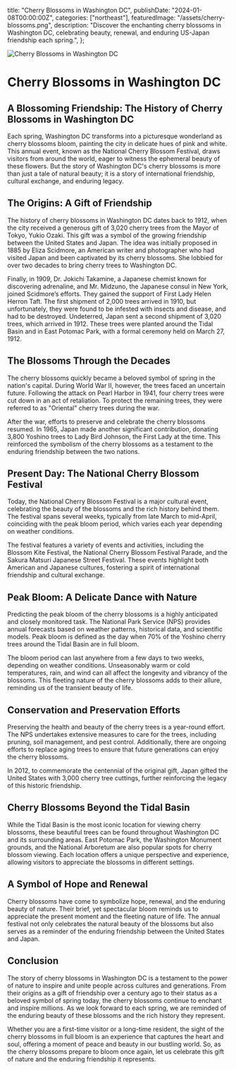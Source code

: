   title: "Cherry Blossoms in Washington DC",
  publishDate: "2024-01-08T00:00:00Z",
  categories: ["northeast"],
  featuredImage: "/assets/cherry-blossoms.png",
  description:
    "Discover the enchanting cherry blossoms in Washington DC, celebrating beauty, renewal, and enduring US-Japan friendship each spring.",
};

![Cherry Blossoms in Washington DC](/assets/cherry-blossoms.png)

# Cherry Blossoms in Washington DC

## A Blossoming Friendship: The History of Cherry Blossoms in Washington DC

Each spring, Washington DC transforms into a picturesque wonderland as cherry blossoms bloom, painting the city in delicate hues of pink and white. This annual event, known as the National Cherry Blossom Festival, draws visitors from around the world, eager to witness the ephemeral beauty of these flowers. But the story of Washington DC's cherry blossoms is more than just a tale of natural beauty; it is a story of international friendship, cultural exchange, and enduring legacy.

## The Origins: A Gift of Friendship

The history of cherry blossoms in Washington DC dates back to 1912, when the city received a generous gift of 3,020 cherry trees from the Mayor of Tokyo, Yukio Ozaki. This gift was a symbol of the growing friendship between the United States and Japan. The idea was initially proposed in 1885 by Eliza Scidmore, an American writer and photographer who had visited Japan and been captivated by its cherry blossoms. She lobbied for over two decades to bring cherry trees to Washington DC.

Finally, in 1909, Dr. Jokichi Takamine, a Japanese chemist known for discovering adrenaline, and Mr. Midzuno, the Japanese consul in New York, joined Scidmore’s efforts. They gained the support of First Lady Helen Herron Taft. The first shipment of 2,000 trees arrived in 1910, but unfortunately, they were found to be infested with insects and disease, and had to be destroyed. Undeterred, Japan sent a second shipment of 3,020 trees, which arrived in 1912. These trees were planted around the Tidal Basin and in East Potomac Park, with a formal ceremony held on March 27, 1912.

## The Blossoms Through the Decades

The cherry blossoms quickly became a beloved symbol of spring in the nation's capital. During World War II, however, the trees faced an uncertain future. Following the attack on Pearl Harbor in 1941, four cherry trees were cut down in an act of retaliation. To protect the remaining trees, they were referred to as "Oriental" cherry trees during the war.

After the war, efforts to preserve and celebrate the cherry blossoms resumed. In 1965, Japan made another significant contribution, donating 3,800 Yoshino trees to Lady Bird Johnson, the First Lady at the time. This reinforced the symbolism of the cherry blossoms as a testament to the enduring friendship between the two nations.

## Present Day: The National Cherry Blossom Festival

Today, the National Cherry Blossom Festival is a major cultural event, celebrating the beauty of the blossoms and the rich history behind them. The festival spans several weeks, typically from late March to mid-April, coinciding with the peak bloom period, which varies each year depending on weather conditions.

The festival features a variety of events and activities, including the Blossom Kite Festival, the National Cherry Blossom Festival Parade, and the Sakura Matsuri Japanese Street Festival. These events highlight both American and Japanese cultures, fostering a spirit of international friendship and cultural exchange.

## Peak Bloom: A Delicate Dance with Nature

Predicting the peak bloom of the cherry blossoms is a highly anticipated and closely monitored task. The National Park Service (NPS) provides annual forecasts based on weather patterns, historical data, and scientific models. Peak bloom is defined as the day when 70% of the Yoshino cherry trees around the Tidal Basin are in full bloom.

The bloom period can last anywhere from a few days to two weeks, depending on weather conditions. Unseasonably warm or cold temperatures, rain, and wind can all affect the longevity and vibrancy of the blossoms. This fleeting nature of the cherry blossoms adds to their allure, reminding us of the transient beauty of life.

## Conservation and Preservation Efforts

Preserving the health and beauty of the cherry trees is a year-round effort. The NPS undertakes extensive measures to care for the trees, including pruning, soil management, and pest control. Additionally, there are ongoing efforts to replace aging trees to ensure that future generations can enjoy the cherry blossoms.

In 2012, to commemorate the centennial of the original gift, Japan gifted the United States with 3,000 cherry tree cuttings, further reinforcing the legacy of this historic friendship.

## Cherry Blossoms Beyond the Tidal Basin

While the Tidal Basin is the most iconic location for viewing cherry blossoms, these beautiful trees can be found throughout Washington DC and its surrounding areas. East Potomac Park, the Washington Monument grounds, and the National Arboretum are also popular spots for cherry blossom viewing. Each location offers a unique perspective and experience, allowing visitors to appreciate the blossoms in different settings.

## A Symbol of Hope and Renewal

Cherry blossoms have come to symbolize hope, renewal, and the enduring beauty of nature. Their brief, yet spectacular bloom reminds us to appreciate the present moment and the fleeting nature of life. The annual festival not only celebrates the natural beauty of the blossoms but also serves as a reminder of the enduring friendship between the United States and Japan.

## Conclusion

The story of cherry blossoms in Washington DC is a testament to the power of nature to inspire and unite people across cultures and generations. From their origins as a gift of friendship over a century ago to their status as a beloved symbol of spring today, the cherry blossoms continue to enchant and inspire millions. As we look forward to each spring, we are reminded of the enduring beauty of these blossoms and the rich history they represent.

Whether you are a first-time visitor or a long-time resident, the sight of the cherry blossoms in full bloom is an experience that captures the heart and soul, offering a moment of peace and beauty in our bustling world. So, as the cherry blossoms prepare to bloom once again, let us celebrate this gift of nature and the enduring friendship it represents.
